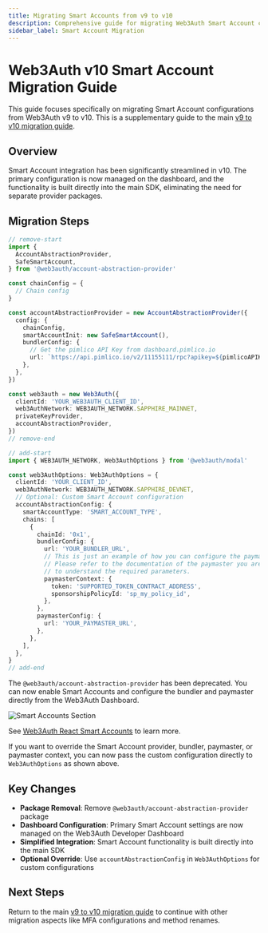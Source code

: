 ```yaml
---
title: Migrating Smart Accounts from v9 to v10
description: Comprehensive guide for migrating Web3Auth Smart Account configurations from v9 to v10.
sidebar_label: Smart Account Migration
---
```



# Web3Auth v10 Smart Account Migration Guide

This guide focuses specifically on migrating Smart Account configurations from Web3Auth v9 to v10. This is a supplementary guide to the main [v9 to v10 migration guide](README.mdx).

## Overview

Smart Account integration has been significantly streamlined in v10. The primary configuration is now managed on the dashboard, and the functionality is built directly into the main SDK, eliminating the need for separate provider packages.

## Migration Steps

```typescript
// remove-start
import {
  AccountAbstractionProvider,
  SafeSmartAccount,
} from '@web3auth/account-abstraction-provider'

const chainConfig = {
  // Chain config
}

const accountAbstractionProvider = new AccountAbstractionProvider({
  config: {
    chainConfig,
    smartAccountInit: new SafeSmartAccount(),
    bundlerConfig: {
      // Get the pimlico API Key from dashboard.pimlico.io
      url: `https://api.pimlico.io/v2/11155111/rpc?apikey=${pimlicoAPIKey}`,
    },
  },
})

const web3auth = new Web3Auth({
  clientId: 'YOUR_WEB3AUTH_CLIENT_ID',
  web3AuthNetwork: WEB3AUTH_NETWORK.SAPPHIRE_MAINNET,
  privateKeyProvider,
  accountAbstractionProvider,
})
// remove-end

// add-start
import { WEB3AUTH_NETWORK, Web3AuthOptions } from '@web3auth/modal'

const web3AuthOptions: Web3AuthOptions = {
  clientId: 'YOUR_CLIENT_ID',
  web3AuthNetwork: WEB3AUTH_NETWORK.SAPPHIRE_DEVNET,
  // Optional: Custom Smart Account configuration
  accountAbstractionConfig: {
    smartAccountType: 'SMART_ACCOUNT_TYPE',
    chains: [
      {
        chainId: '0x1',
        bundlerConfig: {
          url: 'YOUR_BUNDLER_URL',
          // This is just an example of how you can configure the paymaster context.
          // Please refer to the documentation of the paymaster you are using
          // to understand the required parameters.
          paymasterContext: {
            token: 'SUPPORTED_TOKEN_CONTRACT_ADDRESS',
            sponsorshipPolicyId: 'sp_my_policy_id',
          },
        },
        paymasterConfig: {
          url: 'YOUR_PAYMASTER_URL',
        },
      },
    ],
  },
}
// add-end
```

The `@web3auth/account-abstraction-provider` has been deprecated. You can now enable Smart Accounts and configure the bundler and paymaster directly from the Web3Auth Dashboard.

![Smart Accounts Section](https://i.ibb.co/gZYNwVyy/smart-accounts.gif)

See [Web3Auth React Smart Accounts](/embedded-wallets/sdk/react/advanced/smart-accounts) to learn more.

If you want to override the Smart Account provider, bundler, paymaster, or paymaster context, you can now pass the custom configuration directly to `Web3AuthOptions` as shown above.

## Key Changes

- **Package Removal**: Remove `@web3auth/account-abstraction-provider` package
- **Dashboard Configuration**: Primary Smart Account settings are now managed on the Web3Auth Developer Dashboard
- **Simplified Integration**: Smart Account functionality is built directly into the main SDK
- **Optional Override**: Use `accountAbstractionConfig` in `Web3AuthOptions` for custom configurations

## Next Steps

Return to the main [v9 to v10 migration guide](README.mdx) to continue with other migration aspects like MFA configurations and method renames.
